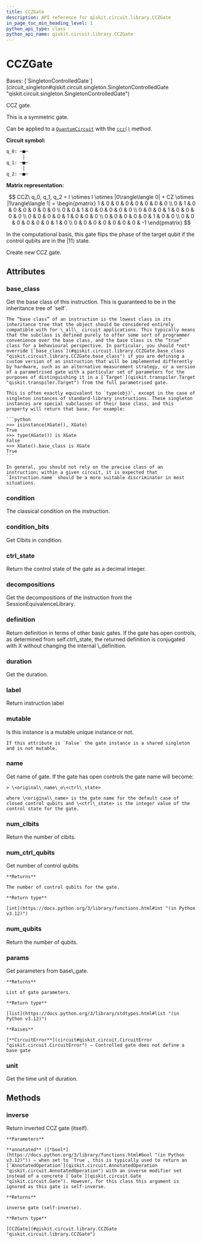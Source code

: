 ```yaml
---
title: CCZGate
description: API reference for qiskit.circuit.library.CCZGate
in_page_toc_min_heading_level: 1
python_api_type: class
python_api_name: qiskit.circuit.library.CCZGate
---
```


# CCZGate

<Class id="qiskit.circuit.library.CCZGate" isDedicatedPage={true} github="https://github.com/Qiskit/qiskit/tree/stable/1.0/qiskit/circuit/library/standard_gates/z.py#L245-L342" signature="qiskit.circuit.library.CCZGate(*args, _force_mutable=False, **kwargs)">
  Bases: [`SingletonControlledGate`](circuit_singleton#qiskit.circuit.singleton.SingletonControlledGate "qiskit.circuit.singleton.SingletonControlledGate")

  CCZ gate.

  This is a symmetric gate.

  Can be applied to a [`QuantumCircuit`](qiskit.circuit.QuantumCircuit "qiskit.circuit.QuantumCircuit") with the [`ccz()`](qiskit.circuit.QuantumCircuit#ccz "qiskit.circuit.QuantumCircuit.ccz") method.

  **Circuit symbol:**

  ```python
  q_0: ─■─
        │
  q_1: ─■─
        │
  q_2: ─■─
  ```

  **Matrix representation:**

$$
CCZ\ q_0, q_1, q_2 =
I \otimes I \otimes |0\rangle\langle 0| + CZ \otimes |1\rangle\langle 1| =
\begin{pmatrix}
1 & 0 & 0 & 0 & 0 & 0 & 0 & 0 \\
0 & 1 & 0 & 0 & 0 & 0 & 0 & 0 \\
0 & 0 & 1 & 0 & 0 & 0 & 0 & 0 \\
0 & 0 & 0 & 1 & 0 & 0 & 0 & 0 \\
0 & 0 & 0 & 0 & 1 & 0 & 0 & 0 \\
0 & 0 & 0 & 0 & 0 & 1 & 0 & 0 \\
0 & 0 & 0 & 0 & 0 & 0 & 1 & 0 \\
0 & 0 & 0 & 0 & 0 & 0 & 0 & -1
\end{pmatrix}
$$

  In the computational basis, this gate flips the phase of the target qubit if the control qubits are in the $|11\rangle$ state.

  Create new CCZ gate.

  ## Attributes

  ### base\_class

  <Attribute id="qiskit.circuit.library.CCZGate.base_class">
    Get the base class of this instruction. This is guaranteed to be in the inheritance tree of `self`.

    The “base class” of an instruction is the lowest class in its inheritance tree that the object should be considered entirely compatible with for \_all\_ circuit applications. This typically means that the subclass is defined purely to offer some sort of programmer convenience over the base class, and the base class is the “true” class for a behavioural perspective. In particular, you should *not* override [`base_class`](#qiskit.circuit.library.CCZGate.base_class "qiskit.circuit.library.CCZGate.base_class") if you are defining a custom version of an instruction that will be implemented differently by hardware, such as an alternative measurement strategy, or a version of a parametrised gate with a particular set of parameters for the purposes of distinguishing it in a [`Target`](qiskit.transpiler.Target "qiskit.transpiler.Target") from the full parametrised gate.

    This is often exactly equivalent to `type(obj)`, except in the case of singleton instances of standard-library instructions. These singleton instances are special subclasses of their base class, and this property will return that base. For example:

    ```python
    >>> isinstance(XGate(), XGate)
    True
    >>> type(XGate()) is XGate
    False
    >>> XGate().base_class is XGate
    True
    ```

    In general, you should not rely on the precise class of an instruction; within a given circuit, it is expected that `Instruction.name` should be a more suitable discriminator in most situations.
  </Attribute>

  ### condition

  <Attribute id="qiskit.circuit.library.CCZGate.condition">
    The classical condition on the instruction.
  </Attribute>

  ### condition\_bits

  <Attribute id="qiskit.circuit.library.CCZGate.condition_bits">
    Get Clbits in condition.
  </Attribute>

  ### ctrl\_state

  <Attribute id="qiskit.circuit.library.CCZGate.ctrl_state">
    Return the control state of the gate as a decimal integer.
  </Attribute>

  ### decompositions

  <Attribute id="qiskit.circuit.library.CCZGate.decompositions">
    Get the decompositions of the instruction from the SessionEquivalenceLibrary.
  </Attribute>

  ### definition

  <Attribute id="qiskit.circuit.library.CCZGate.definition">
    Return definition in terms of other basic gates. If the gate has open controls, as determined from self.ctrl\_state, the returned definition is conjugated with X without changing the internal \_definition.
  </Attribute>

  ### duration

  <Attribute id="qiskit.circuit.library.CCZGate.duration">
    Get the duration.
  </Attribute>

  ### label

  <Attribute id="qiskit.circuit.library.CCZGate.label">
    Return instruction label
  </Attribute>

  ### mutable

  <Attribute id="qiskit.circuit.library.CCZGate.mutable">
    Is this instance is a mutable unique instance or not.

    If this attribute is `False` the gate instance is a shared singleton and is not mutable.
  </Attribute>

  ### name

  <Attribute id="qiskit.circuit.library.CCZGate.name">
    Get name of gate. If the gate has open controls the gate name will become:

    > \<original\_name\_o\<ctrl\_state>

    where \<original\_name> is the gate name for the default case of closed control qubits and \<ctrl\_state> is the integer value of the control state for the gate.
  </Attribute>

  ### num\_clbits

  <Attribute id="qiskit.circuit.library.CCZGate.num_clbits">
    Return the number of clbits.
  </Attribute>

  ### num\_ctrl\_qubits

  <Attribute id="qiskit.circuit.library.CCZGate.num_ctrl_qubits">
    Get number of control qubits.

    **Returns**

    The number of control qubits for the gate.

    **Return type**

    [int](https://docs.python.org/3/library/functions.html#int "(in Python v3.12)")
  </Attribute>

  ### num\_qubits

  <Attribute id="qiskit.circuit.library.CCZGate.num_qubits">
    Return the number of qubits.
  </Attribute>

  ### params

  <Attribute id="qiskit.circuit.library.CCZGate.params">
    Get parameters from base\_gate.

    **Returns**

    List of gate parameters.

    **Return type**

    [list](https://docs.python.org/3/library/stdtypes.html#list "(in Python v3.12)")

    **Raises**

    [**CircuitError**](circuit#qiskit.circuit.CircuitError "qiskit.circuit.CircuitError") – Controlled gate does not define a base gate
  </Attribute>

  ### unit

  <Attribute id="qiskit.circuit.library.CCZGate.unit">
    Get the time unit of duration.
  </Attribute>

  ## Methods

  ### inverse

  <Function id="qiskit.circuit.library.CCZGate.inverse" github="https://github.com/Qiskit/qiskit/tree/stable/1.0/qiskit/circuit/library/standard_gates/z.py#L327-L339" signature="inverse(annotated=False)">
    Return inverted CCZ gate (itself).

    **Parameters**

    **annotated** ([*bool*](https://docs.python.org/3/library/functions.html#bool "(in Python v3.12)")) – when set to `True`, this is typically used to return an [`AnnotatedOperation`](qiskit.circuit.AnnotatedOperation "qiskit.circuit.AnnotatedOperation") with an inverse modifier set instead of a concrete [`Gate`](qiskit.circuit.Gate "qiskit.circuit.Gate"). However, for this class this argument is ignored as this gate is self-inverse.

    **Returns**

    inverse gate (self-inverse).

    **Return type**

    [CCZGate](#qiskit.circuit.library.CCZGate "qiskit.circuit.library.CCZGate")
  </Function>
</Class>

